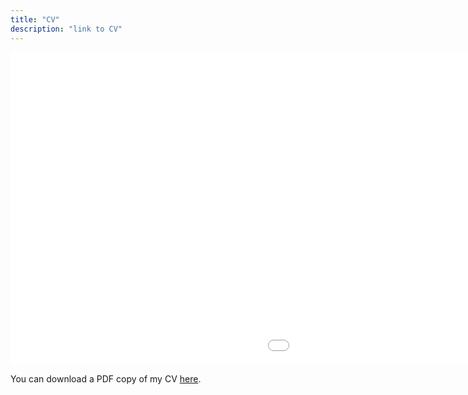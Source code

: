 ```yaml
---
title: "CV"
description: "link to CV"
---
```


<iframe src="/files/Rummel_CV_nov2022.pdf" width="300%" height="500" frameborder="no" border="0" marginwidth="0" marginheight="0"></iframe>

You can download a PDF copy of my CV [here](/files/Rummel_CV_nov2022.pdf).